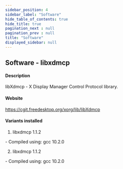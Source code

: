```yaml
---
sidebar_position: 4
sidebar_label: "Software"
hide_table_of_contents: true
hide_title: true
pagination_next : null
pagination_prev : null
title: "Software"
displayed_sidebar: null
---
```


## Software - libxdmcp


#### Description
libXdmcp - X Display Manager Control Protocol library.

#### Website
https://cgit.freedesktop.org/xorg/lib/libXdmcp

#### Variants installed
1. libxdmcp 1.1.2
<div class="ul-circle">
    - Compiled using: gcc 10.2.0
</div>

2. libxdmcp 1.1.2
<div class="ul-circle">
    - Compiled using: gcc 10.2.0
</div>

